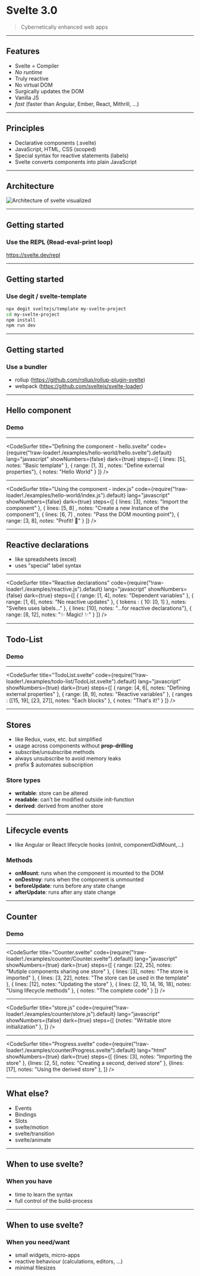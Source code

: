 

# Svelte 3.0

<blockquote cite="https://svelte.dev/">Cybernetically enhanced web apps</blockquote>

---

## Features

- Svelte = Compiler
- _No runtime_
- Truly reactive
- No virtual DOM
- Surgically updates the DOM
- Vanilla JS
- *fast* (faster than Angular, Ember, React, Mithrill, ...)

---

## Principles
- Declarative components (.svelte)
- JavaScript, HTML, CSS (scoped)
- Special syntax for reactive statements (labels)
- Svelte converts components into plain JavaScript

---

## Architecture

<img src="./images/architecture.svg" alt="Architecture of svelte visualized" />

---

## Getting started
### Use the REPL (Read-eval-print loop)

https://svelte.dev/repl




---

## Getting started
### Use degit / svelte-template
```bash
npx degit sveltejs/template my-svelte-project
cd my-svelte-project
npm install
npm run dev
```
---

## Getting started
### Use a bundler 
- rollup (https://github.com/rollup/rollup-plugin-svelte)
- webpack (https://github.com/sveltejs/svelte-loader)

---

## Hello component

### Demo

---

<CodeSurfer
  title="Defining the component - hello.svelte"
  code={require("!raw-loader!./examples/hello-world/hello.svelte").default}
  lang="javascript"
  showNumbers={false}
  dark={true}
  steps={[
    { lines: [5], notes: "Basic template" },
    { range: [1, 3] , notes: "Define external properties"},
    { notes: "Hello World" }
  ]}
/>

---

<CodeSurfer
  title="Using the component - index.js"
  code={require("!raw-loader!./examples/hello-world/index.js").default}
  lang="javascript"
  showNumbers={false}
  dark={true}
  steps={[
    { lines: [3], notes: "Import the component" },
    { lines: [5, 8] , notes: "Create a new Instance of the component"},
    { lines: [6, 7] , notes: "Pass the DOM mounting point"},
    { range: [3, 8], notes: "Profit! 🍾" }
  ]}
/>

---

## Reactive declarations

- like spreadsheets (excel)
- uses "special" label syntax

---

<CodeSurfer
  title="Reactive declarations"
  code={require("!raw-loader!./examples/reactive.js").default}
  lang="javascript"
  showNumbers={false}
  dark={true}
  steps={[
        { range: [1, 4], notes: "Dependent variables" },
        { range: [1, 6], notes: "No reactive updates" },
        { tokens : { 10: [0, 1] }, notes: "Sveltes uses labels..." },
        { lines: [10], notes: "...for reactive declarations"},
        { range: [8, 12], notes: "✨ Magic! ✨" }
  ]}
/>

---

## Todo-List

### Demo

---

<CodeSurfer
  title="TodoList.svelte"
  code={require("!raw-loader!./examples/todo-list/TodoList.svelte").default}
  lang="javascript"
  showNumbers={true}
  dark={true}
  steps={[
        { range: [4, 6], notes: "Defining external properties" },
        { range: [8, 9], notes: "Reactive variables" },
        { ranges : [[15, 19], [23, 27]], notes: "Each blocks" },
        { notes: "That's it!" }
  ]}
/>

---

## Stores

* like Redux, vuex, etc. but simplified
* usage across components without __prop-drilling__
* subscribe/unsubscribe methods
* always unsubscribe to avoid memory leaks
* prefix $ automates subscription

### Store types
* __writable__: store can be altered
* __readable__: can't be modified outside init-function
* __derived__: derived from another store

---

## Lifecycle events

* like Angular or React lifecycle hooks (onInit, componentDidMount,...)

### Methods
* __onMount__: runs when the component is mounted to the DOM
* __onDestroy__: runs when the component is unmounted
* __beforeUpdate__: runs before any state change
* __afterUpdate__: runs after any state change

---

## Counter

### Demo

---

<CodeSurfer
  title="Counter.svelte"
  code={require("!raw-loader!./examples/counter/Counter.svelte").default}
  lang="javascript"
  showNumbers={true}
  dark={true}
  steps={[
        { range: [22, 25], notes: "Mutiple components sharing one store" },
        { lines: [3], notes: "The store is imported" },
        { lines: [3, 22], notes: "The store can be used in the template" },
        { lines: [12], notes: "Updating the store" },
        { lines: [2, 10, 14, 16, 18], notes: "Using lifecycle methods" },
        { notes: "The complete code" }
  ]}
/>

---

<CodeSurfer
  title="store.js"
  code={require("!raw-loader!./examples/counter/store.js").default}
  lang="javascript"
  showNumbers={false}
  dark={true}
  steps={[
        {notes: "Writable store initialization" },
  ]}
/>

---

<CodeSurfer
  title="Progress.svelte"
  code={require("!raw-loader!./examples/counter/Progress.svelte").default}
  lang="html"
  showNumbers={true}
  dark={true}
  steps={[
        {lines: [3], notes: "Importing the store" },
        {lines: [2, 5], notes: "Creating a second, derived store" },
        {lines: [17], notes: "Using the derived store" },
  ]}
/>

---

## What else?

* Events
* Bindings
* Slots
* svelte/motion
* svelte/transition
* svelte/animate

---

## When to use svelte?

### When you have
  * time to learn the syntax
  * full control of the build-process

---

## When to use svelte?  

### When you need/want
  * small widgets, micro-apps
  * reactive behaviour (calculations, editors, ...)
  * minimal filesizes